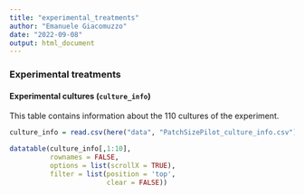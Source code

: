 ```yaml
---
title: "experimental_treatments"
author: "Emanuele Giacomuzzo"
date: "2022-09-08"
output: html_document
---
```


### Experimental treatments 

#### Experimental cultures (`culture_info`)

This table contains information about the 110 cultures of the experiment.

```r
culture_info = read.csv(here("data", "PatchSizePilot_culture_info.csv"), header = TRUE)
```

```r
datatable(culture_info[,1:10],
          rownames = FALSE,
          options = list(scrollX = TRUE),
          filter = list(position = 'top', 
                        clear = FALSE))
```